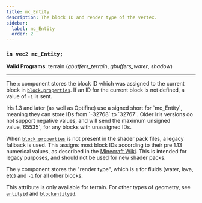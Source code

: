 ```yaml
---
title: mc_Entity
description: The block ID and render type of the vertex.
sidebar:
  label: mc_Entity
  order: 2
---
```


### `in vec2 mc_Entity;`

**Valid Programs**: terrain (*gbuffers_terrain*, *gbuffers_water*, *shadow*)

---

The `x` component stores the block ID which was assigned to the current block in [`block.properties`](/reference/miscellaneous/block_properties). If an ID for the current block is not defined, a value of `-1` is sent.

<Aside type="tip">Iris 1.3 and later (as well as Optifine) use a signed short for `mc_Entity`, meaning they can store IDs from `-32768` to `32767`. Older Iris versions do not support negative values, and will send the maximum unsigned value,`65535`, for any blocks with unassigned IDs.</Aside>

When [`block.properties`](/reference/miscellaneous/block_properties) is not present in the shader pack files, a legacy fallback is used. This assigns most block IDs according to their pre 1.13 numerical values, as described in the [Minecraft Wiki](https://minecraft.wiki/w/Java_Edition_data_values/Pre-flattening#Block_IDs). This is intended for legacy purposes, and should not be used for new shader packs.

The `y` component stores the "render type", which is `1` for fluids (water, lava, etc) and `-1` for all other blocks.

This attribute is only available for terrain. For other types of geometry, see [`entityid`](/reference/uniforms/general/entityid) and [`blockentityid`](/reference/uniforms/general/blockentityid).
